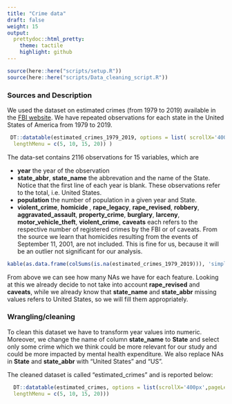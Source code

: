 ```yaml
---
title: "Crime data"
draft: false
weight: 15
output:
  prettydoc::html_pretty:
    theme: tactile
    highlight: github
---
```


```r
source(here::here("scripts/setup.R"))
source(here::here("scripts/Data_cleaning_script.R"))
```

### Sources and Description

We used the dataset on estimated crimes (from 1979 to 2019) available in the [FBI website](https://crime-data-explorer.fr.cloud.gov/downloads-and-docs). We have repeated observations for each state in the United States of America from 1979 to 2019. 

```r
 DT::datatable(estimated_crimes_1979_2019, options = list( scrollX='400px',pageLength = 5,
  lengthMenu = c(5, 10, 15, 20)) )
```

The data-set contains 2116 observations for 15 variables, which are

<ul>
  <li> <b>year</b> the year of the observation </li>
  <li> <b>state_abbr</b>, <b>state_name</b> the abbrevation and the name of the
  State. Notice that the first line of each   year is blank. These observations
  refer to the total, i.e. United States.
  </li>
  <li><b>population</b> the number of population in a given year and State.
  </li>
  <li> <b>violent_crime</b>, <b>homicide </b>, <b>rape_legacy</b>,
  <b>rape_revised</b>, <b>robbery</b>, <b>aggravated_assault</b>,
  <b>property_crime</b>, <b>burglary</b>, <b>larceny</b>, <b>motor_vehicle_theft</b>, <b>violent_crime</b>, <b>caveats</b>
  each refers to the respective number of registered crimes by the FBI or of caveats. From the source we learn that homicides resulting from the events of September 11, 2001, are not included. This is fine for us, because it will be an outlier not significant for our analysis. 
  </li>
</ul>

```r
kable(as.data.frame(colSums(is.na(estimated_crimes_1979_2019))), 'simple', col.names = "Missing Values", caption= "Missing values for each feature")
```

From above we can see how many NAs we have for each feature. Looking at this we already decide to not take into account <b>rape_revised</b> and <b>caveats</b>, while we already know that <b>state_name</b> and <b>state_abbr</b> missing values refers to United States, so we will fill them appropriately.

### Wrangling/cleaning

To clean this dataset we have to transform year values into numeric. Moreover, we change the name of column <b>state_name</b> to <b>State</b> and select only some crime which we think could be more relevant for our study and could be more impacted by mental health expenditure.
We also replace NAs in <b>State</b> and <b>state_abbr</b> with "United States" and "US".

The cleaned dataset is called "estimated_crimes" and is reported below:

```r
  DT::datatable(estimated_crimes, options = list(scrollX='400px',pageLength = 5,
  lengthMenu = c(5, 10, 15, 20)))
```

